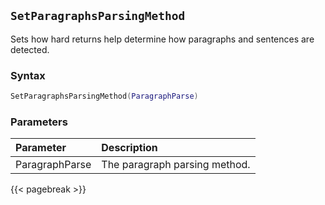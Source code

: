 ## `SetParagraphsParsingMethod`

Sets how hard returns help determine how paragraphs and sentences are detected.

### Syntax {-}

``` .lua
SetParagraphsParsingMethod(ParagraphParse)
```

### Parameters {-}

**Parameter** | **Description**
| :-- | :-- |
ParagraphParse | The paragraph parsing method.

{{< pagebreak >}}
